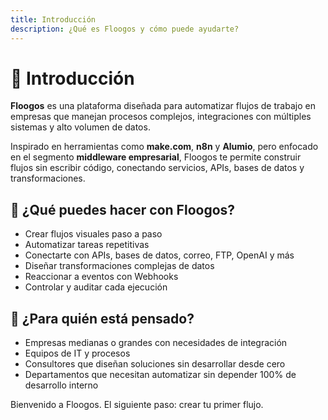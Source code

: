 ```yaml
---
title: Introducción
description: ¿Qué es Floogos y cómo puede ayudarte?
---
```



# 👋 Introducción

**Floogos** es una plataforma diseñada para automatizar flujos de trabajo en empresas que manejan procesos complejos, integraciones con múltiples sistemas y alto volumen de datos.

Inspirado en herramientas como **make.com**, **n8n** y **Alumio**, pero enfocado en el segmento **middleware empresarial**, Floogos te permite construir flujos sin escribir código, conectando servicios, APIs, bases de datos y transformaciones.

## 🚀 ¿Qué puedes hacer con Floogos?

- Crear flujos visuales paso a paso
- Automatizar tareas repetitivas
- Conectarte con APIs, bases de datos, correo, FTP, OpenAI y más
- Diseñar transformaciones complejas de datos
- Reaccionar a eventos con Webhooks
- Controlar y auditar cada ejecución

## 🧠 ¿Para quién está pensado?

- Empresas medianas o grandes con necesidades de integración
- Equipos de IT y procesos
- Consultores que diseñan soluciones sin desarrollar desde cero
- Departamentos que necesitan automatizar sin depender 100% de desarrollo interno

Bienvenido a Floogos. El siguiente paso: crear tu primer flujo.